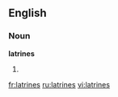 ==English==
===Noun===
'''latrines'''
# {{plural of|[[latrine]]}}

[[fr:latrines]]
[[ru:latrines]]
[[vi:latrines]]